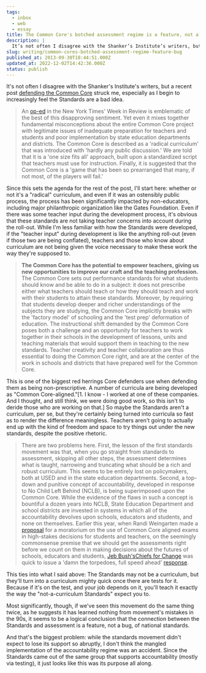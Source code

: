 ```yaml
---
tags:
  - inbox
  - web
  - essay
title: The Common Core's botched assessment regime is a feature, not a bug
description: |
  It’s not often I disagree with the Shanker’s Institute’s writers, but a recent post defending the Common Core struck me, especially as I begin to increasingly feel the Standards are a bad idea. An op-ed in the New York Times’ Week in Review is emblematic of the best of this disapproving sentiment. Yet even it \[…]
slug: writing/common-cores-botched-assessment-regime-feature-bug
published_at: 2013-09-30T18:44:51.000Z
updated_at: 2022-12-02T14:42:36.000Z
status: publish
---
```

It's not often I disagree with the Shanker's Institute's writers, but a recent post [defending the Common Core](http://shankerblog.org/?p=8824) struck me, especially as I begin to increasingly feel the Standards are a bad idea.

> An [op-ed](http://www.nytimes.com/2013/06/09/opinion/sunday/the-common-core-whos-minding-the-schools.html) in the New York Times' Week in Review is emblematic of the best of this disapproving sentiment. Yet even it mixes together fundamental misconceptions about the entire Common Core project with legitimate issues of inadequate preparation for teachers and students and poor implementation by state education departments and districts. The Common Core is described as a 'radical curriculum' that was introduced with 'hardly any public discussion.' We are told that it is a 'one size fits all' approach, built upon a standardized script that teachers must use for instruction. Finally, it is suggested that the Common Core is a 'game that has been so prearranged that many, if not most, of the players will fail.'

Since this sets the agenda for the rest of the post, I'll start here: whether or not it's a "radical" curriculum, and even if it was an ostensibly public process, the process has been significantly impacted by non-educators, including major philanthropic organization like the Gates Foundation. Even if there was some teacher input during the development process, it's obvious that these standards are not taking teacher concerns into account during the roll-out. While I'm less familiar with how the Standards were developed, if the "teacher input" during development is like the anything roll-out (even if those two are being conflated), teachers and those who know about curriculum are not being given the voice necessary to make these work the way they're supposed to.

> **The Common Core has the potential to empower teachers, giving us new opportunities to improve our craft and the teaching profession.** The Common Core sets out performance standards for what students should know and be able to do in a subject: it does not prescribe either what teachers should teach or how they should teach and work with their students to attain these standards. Moreover, by requiring that students develop deeper and richer understandings of the subjects they are studying, the Common Core implicitly breaks with the 'factory model' of schooling and the 'test prep' deformation of education. The instructional shift demanded by the Common Core poses both a challenge and an opportunity for teachers to work together in their schools in the development of lessons, units and teaching materials that would support them in teaching to the new standards. Teacher creativity and teacher collaboration are thus essential to doing the Common Core right, and are at the center of the work in schools and districts that have prepared well for the Common Core.

This is one of the biggest red herrings Core defenders use when defending them as being non-prescriptive. A number of curricula are being developed as "Common Core-aligned."\[1. I know - I worked at one of these companies. And I thought, and still think, we were doing good work, so this isn't to deride those who are working on that.] So maybe the Standards aren't a curriculum, per se, but they're certainly being turned into curricula so fast as to render the difference meaningless. Teachers aren't going to actually end up with the kind of freedom and space to try things out under the new standards, despite the positive rhetoric.

> There are two problems here. First, the lesson of the first standards movement was that, when you go straight from standards to assessment, skipping all other steps, the assessment determines what is taught, narrowing and truncating what should be a rich and robust curriculum. This seems to be entirely lost on policymakers, both at USED and in the state education departments. Second, a top-down and punitive concept of accountability, developed in response to No Child Left Behind (NCLB), is being superimposed upon the Common Core. While the evidence of the flaws in such a concept is bountiful a dozen years into NCLB, State Education Department and school districts are invested in systems in which all of the accountability devolves upon schools, educators and students, and none on themselves. Earlier this year, when Randi Weingarten made a [proposal](http://www.washingtonpost.com/blogs/answer-sheet/wp/2013/04/30/afts-weingarten-urges-moratorium-on-high-stakes-linked-to-new-standardized-tests/) for a moratorium on the use of Common Core aligned exams in high-stakes decisions for students and teachers, on the seemingly commonsense premise that we should get the assessments right before we count on them in making decisions about the futures of schools, educators and students, [Jeb Bush's](http://en.wikipedia.org/wiki/Jeb_Bush)[Chiefs for Change](http://chiefsforchange.org/) was quick to issue a 'damn the torpedoes, full speed ahead' [response](http://www.washingtonpost.com/blogs/answer-sheet/wp/2013/05/22/jeb-bushs-chiefs-for-change-attack-weingarten-for-something-she-didnt-say/).

This ties into what I said above: The Standards may not be a curriculum, but they'll turn into a curriculum mighty quick once there are tests for it. Because if it's on the test, and your job depends on it, you'll teach it exactly the way the "not-a-curriculum Standards" expect you to.

Most significantly, though, if we've seen this movement do the same thing twice, as he suggests it has learned nothing from movement's mistakes in the 90s, it seems to be a logical conclusion that the connection between the Standards and assessment is a feature, not a bug, of national standards.

And that's the biggest problem: while the standards movement didn't expect to lose its support so abruptly, I don't think the mangled implementation of the accountability regime was an accident. Since the Standards came out of the same group that supports accountability (mostly via testing), it just looks like this was its purpose all along.
